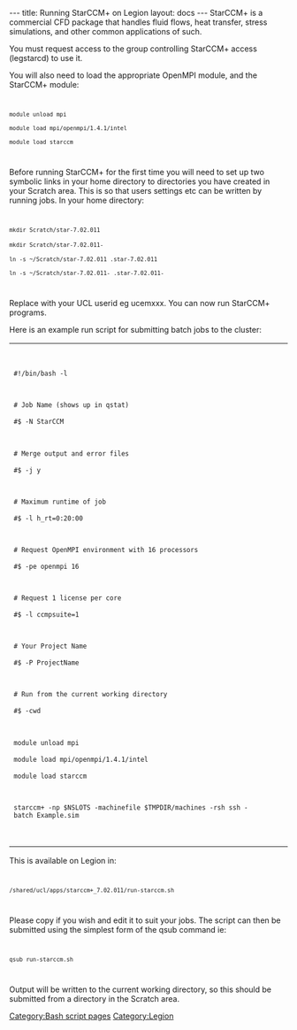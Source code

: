---
title: Running StarCCM+ on Legion
layout: docs
---
[[Category:Bash script pages]]
[[Category:Legion]]
StarCCM+ is a commercial CFD package that handles fluid flows, heat transfer, stress simulations, and other common applications of such. 

You must request access to the group controlling StarCCM+ access (legstarcd) to use it.

You will also need to load the appropriate OpenMPI module, and the StarCCM+ module:
<code>
 module unload mpi
 module load mpi/openmpi/1.4.1/intel
 module load starccm
</code>
Before running StarCCM+ for the first time you will need to set up two symbolic links in your home directory to directories you have created in your Scratch area. This is so that users settings etc can be written by running jobs. In your home directory:
<code>
 mkdir Scratch/star-7.02.011
 mkdir Scratch/star-7.02.011-<your userid>
 ln -s ~/Scratch/star-7.02.011 .star-7.02.011
 ln -s ~/Scratch/star-7.02.011-<your userid> .star-7.02.011-<your userid>
</code>
Replace <your userid> with your UCL userid eg ucemxxx. You can now run StarCCM+ programs.

Here is an example run script for submitting batch jobs to the cluster:

{|style="background-color:#F9F9F9;" width=100%
|-
|
<code>
 #!/bin/bash -l

 # Job Name (shows up in qstat)
 #$ -N StarCCM

 # Merge output and error files
 #$ -j y

 # Maximum runtime of job
 #$ -l h_rt=0:20:00

 # Request OpenMPI environment with 16 processors
 #$ -pe openmpi 16

 # Request 1 license per core
 #$ -l ccmpsuite=1

 # Your Project Name
 #$ -P ProjectName

 # Run from the current working directory
 #$ -cwd

 module unload mpi
 module load mpi/openmpi/1.4.1/intel
 module load starccm

 starccm+ -np $NSLOTS -machinefile $TMPDIR/machines -rsh ssh -batch Example.sim
</code>
|}

This is available on Legion in:
<code>
 /shared/ucl/apps/starccm+_7.02.011/run-starccm.sh
</code>
Please copy if you wish and edit it to suit your jobs. The script can then be submitted using the simplest form of the qsub command ie:
<code>
 qsub run-starccm.sh
</code>
Output will be written to the current working directory, so this should be submitted from a directory in the Scratch area.